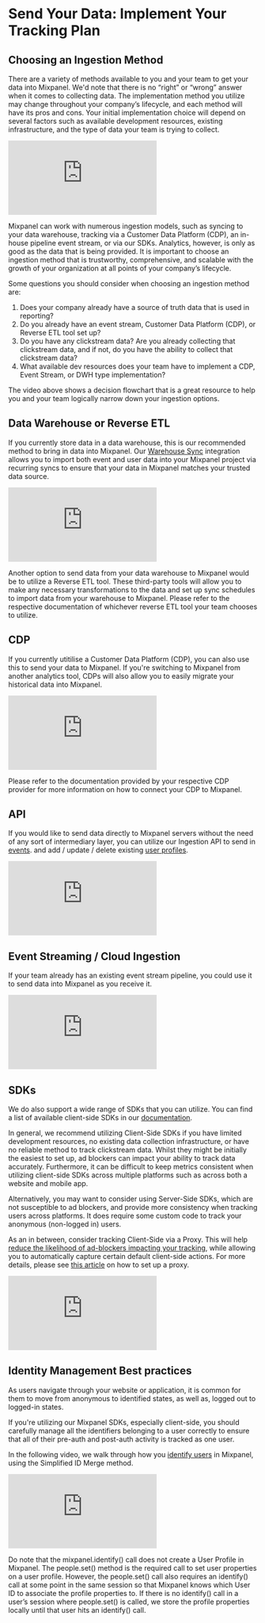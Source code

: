 # Send Your Data: Implement Your Tracking Plan

## Choosing an Ingestion Method

There are a variety of methods available to you and your team to get your data into Mixpanel. We'd note that there is no “right” or “wrong” answer when it comes to collecting data. The implementation method you utilize may change throughout your company’s lifecycle, and each method will have its pros and cons. Your initial implementation choice will depend on several factors such as available development resources, existing infrastructure, and the type of data your team is trying to collect.

<p style={{ position: 'relative', paddingBottom: '56.25%', height: 0, overflow: 'hidden' }}>
  <iframe src="https://www.loom.com/embed/21afb3020ebe4f38bb760e5d49c68af1?sid=c1528edf-54d5-4af6-98cb-2f715ab801b0" frameborder="0" style={{ position: 'absolute', top: 0, left: 0, width: '100%', height: '100%' }} allowfullscreen></iframe>
</p>

Mixpanel can work with numerous ingestion models, such as syncing to your data warehouse, tracking via a Customer Data Platform (CDP), an in-house pipeline event stream, or via our SDKs. Analytics, however, is only as good as the data that is being provided. It is important to choose an ingestion method that is trustworthy, comprehensive, and scalable with the growth of your organization at all points of your company’s lifecycle.

Some questions you should consider when choosing an ingestion method are:

1. Does your company already have a source of truth data that is used in reporting?
2. Do you already have an event stream, Customer Data Platform (CDP), or Reverse ETL tool set up?
3. Do you have any clickstream data? Are you already collecting that clickstream data, and if not, do you have the ability to collect that clickstream data?
4. What available dev resources does your team have to implement a CDP, Event Stream, or DWH type implementation?

The video above shows a decision flowchart that is a great resource to help you and your team logically narrow down your ingestion options. 

## Data Warehouse or Reverse ETL

If you currently store data in a data warehouse, this is our recommended method to bring in data into Mixpanel. Our [Warehouse Sync](/docs/tracking-methods/data-warehouse/overview) integration allows you to import both event and user data into your Mixpanel project via recurring syncs to ensure that your data in Mixpanel matches your trusted data source.

<p style={{ position: 'relative', paddingBottom: '56.25%', height: 0, overflow: 'hidden' }}>
  <iframe src="https://www.loom.com/embed/317e10177af04a3f8ca2656ce1aeae91?sid=e4968f03-b57a-47d2-b270-28e6a4e131ed" frameborder="0" style={{ position: 'absolute', top: 0, left: 0, width: '100%', height: '100%' }} allowfullscreen></iframe>
</p>

Another option to send data from your data warehouse to Mixpanel would be to utilize a Reverse ETL tool. These third-party tools will allow you to make any necessary transformations to the data and set up sync schedules to import data from your warehouse to Mixpanel. Please refer to the respective documentation of whichever reverse ETL tool your team chooses to utilize.

## CDP
If you currently utitilise a Customer Data Platform (CDP), you can also use this to send your data to Mixpanel. If you're switching to Mixpanel from another analytics tool, CDPs will also allow you to easily migrate your historical data into Mixpanel.

<p style={{ position: 'relative', paddingBottom: '56.25%', height: 0, overflow: 'hidden' }}>
  <iframe src="https://www.loom.com/embed/86d60bf289c04914b1a32e59bd4e9ad9?sid=e26eb440-a87e-4984-9122-fb69d0929109" frameborder="0" style={{ position: 'absolute', top: 0, left: 0, width: '100%', height: '100%' }} allowfullscreen></iframe>
</p>

Please refer to the documentation provided by your respective CDP provider for more information on how to connect your CDP to Mixpanel.

## API

If you would like to send data directly to Mixpanel servers without the need of any sort of intermediary layer, you can utilize our Ingestion API to send in [events](https://developer.mixpanel.com/reference/import-events). and add / update / delete existing [user profiles](https://developer.mixpanel.com/reference/profile-set). 

<p style={{ position: 'relative', paddingBottom: '56.25%', height: 0, overflow: 'hidden' }}>
  <iframe src="https://www.loom.com/embed/4ed2664e3cda48d1ac0ed544efca2466?sid=c22af6aa-43a5-45e7-bc68-069ed9170c3e" frameborder="0" style={{ position: 'absolute', top: 0, left: 0, width: '100%', height: '100%' }} allowfullscreen></iframe>
</p>

## Event Streaming / Cloud Ingestion

If your team already has an existing event stream pipeline, you could use it to send data into  Mixpanel as you receive it. 

<p style={{ position: 'relative', paddingBottom: '56.25%', height: 0, overflow: 'hidden' }}>
  <iframe src="https://www.loom.com/embed/4c5f2a61e3b94bf28df3e69f676561a0?sid=00f9c9d6-4ce8-4f4d-bc98-9053e5af7992" frameborder="0" style={{ position: 'absolute', top: 0, left: 0, width: '100%', height: '100%' }} allowfullscreen></iframe>
</p>

## SDKs
We do also support a wide range of SDKs that you can utilize. You can find a list of available client-side SDKs in our [documentation](/docs/tracking-methods/choosing-the-right-method#client-side-tracking).

In general, we recommend utilizing Client-Side SDKs if you have limited development resources, no existing data collection infrastructure, or have no reliable method to track clickstream data. Whilst they might be initially the easiest to set up, ad blockers can impact your ability to track data accurately. Furthermore, it can be difficult to keep metrics consistent when utilizing client-side SDKs across multiple platforms such as across both a website and mobile app.

Alternatively, you may want to consider using Server-Side SDKs, which are not susceptible to ad blockers, and provide more consistency when tracking users across platforms. It does require some custom code to track your anonymous (non-logged in) users.

As an in between, consider tracking Client-Side via a Proxy. This will help [reduce the likelihood of ad-blockers impacting your tracking](https://www.youtube.com/watch?v=8Pv6tmRfqr8), while allowing you to automatically capture certain default client-side actions. For more details, please see [this article](/docs/tracking-methods/sdks/javascript#tracking-via-proxy) on how to set up a proxy.

<p style={{ position: 'relative', paddingBottom: '56.25%', height: 0, overflow: 'hidden' }}>
  <iframe src="https://www.loom.com/embed/6417dae512154ff1a04ec70c896686e6?sid=c96a190a-9f44-41ad-a223-7dd9a9bf1b24" frameborder="0" style={{ position: 'absolute', top: 0, left: 0, width: '100%', height: '100%' }} allowfullscreen></iframe>
</p>

## Identity Management Best practices

As users navigate through your website or application, it is common for them to move from anonymous to identified states, as well as, logged out to logged-in states. 

If you're utilizing our Mixpanel SDKs, especially client-side, you should carefully manage all the identifiers belonging to a user correctly to ensure that all of their pre-auth and post-auth activity is tracked as one user.

In the following video, we walk through how you [identify users](/docs/tracking-methods/identifying-users) in Mixpanel, using the Simplified ID Merge method.

<p style={{ position: 'relative', paddingBottom: '56.25%', height: 0, overflow: 'hidden' }}>
  <iframe src="https://www.loom.com/embed/b0065e1bea294d2b8181205302633923?sid=547419d8-feee-400d-a18f-911f41b41692" frameborder="0" style={{ position: 'absolute', top: 0, left: 0, width: '100%', height: '100%' }} allowfullscreen></iframe>
</p>

Do note that the mixpanel.identify() call does not create a User Profile in Mixpanel. The people.set() method is the required call to set user properties on a user profile. However, the people.set() call also requires an identify() call at some point in the same session so that Mixpanel knows which User ID to associate the profile properties to. If there is no identify() call in a user’s session where people.set() is called, we store the profile properties locally until that user hits an identify() call. 

